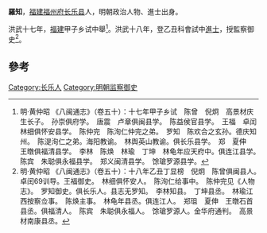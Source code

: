 '''羅知'''，[[福建|福建]][[福州府|福州府]][[长乐县|长乐县]]人，明朝政治人物、進士出身。

洪武十七年，[[福建|福建]]甲子乡试中舉<ref>明·黄仲昭 《八闽通志》（卷五十）：十七年甲子乡试　陈曾　倪炯　高景材庆生长子。　孙崇俱府学。　唐震　卢章俱闽县学。　陈益侯官县学。　王福　卓闰　林细俱怀安县学。　陈仲完　陈洵仁仲完之弟。　罗知　陈欢合之玄孙。德庆知州。　陈湜洵仁之弟。海阳教谕。　林舆英山教谕。俱长乐县学。　郑　夏伸　王暾俱福清县学。　李林　陈焕　林瑜　丁坤　林龟年应天府中。俱连江县学。　陈宾　朱聪俱永福县学。　郑义闽清县学。　馀瑲罗源县学。</ref>。洪武十八年，登乙丑科會試中[[進士|進士]]，授監察御史<ref>明·黄仲昭 《八闽通志》（卷五十）：十八年乙丑丁显榜　倪炯　陈曾俱闽县人。　卓闰69训导。王福御史。　林细俱怀安人。　陈洵仁给事中。　陈仲完见《人物志》。　罗知御史。俱长乐人。县志无罗知。　李林知县。　丁坤县丞。　林瑜江西按察佥事。　陈焕主事。　林龟年县丞。俱连江人。　郑珇　夏伸　王暾石首县丞。俱福清人。　陈宾　朱聪俱永福人。　馀瑲罗源人。金华府通判。　高景材南康县丞。</ref>。

==參考==
{{Reflist}}
{{明朝人物小作品}}
{{洪武十八年乙丑科殿試金榜}}
[[Category:长乐人|Category:长乐人]]
[[Category:明朝监察御史|Category:明朝监察御史]]